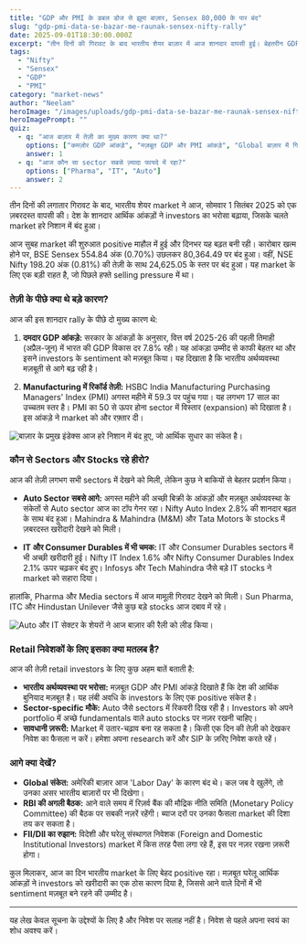 ```yaml
---
title: "GDP और PMI के डबल डोज से झूमा बाज़ार, Sensex 80,000 के पार बंद"
slug: "gdp-pmi-data-se-bazar-me-raunak-sensex-nifty-rally"
date: 2025-09-01T18:30:00.000Z
excerpt: "तीन दिनों की गिरावट के बाद भारतीय शेयर बाज़ार में आज शानदार वापसी हुई। बेहतरीन GDP और Manufacturing PMI आंकड़ों के दम पर Sensex और Nifty लगभग 1% की बढ़त के साथ बंद हुए।"
tags:
  - "Nifty"
  - "Sensex"
  - "GDP"
  - "PMI"
category: "market-news"
author: "Neelam"
heroImage: "/images/uploads/gdp-pmi-data-se-bazar-me-raunak-sensex-nifty-rally/hero-image.jpg"
heroImagePrompt: ""
quiz:
  - q: "आज बाज़ार में तेज़ी का मुख्य कारण क्या था?"
    options: ["कमज़ोर GDP आंकड़े", "मज़बूत GDP और PMI आंकड़े", "Global बाज़ार में गिरावट"]
    answer: 1
  - q: "आज कौन सा sector सबसे ज़्यादा फायदे में रहा?"
    options: ["Pharma", "IT", "Auto"]
    answer: 2
---
```


तीन दिनों की लगातार गिरावट के बाद, भारतीय शेयर market ने आज, सोमवार 1 सितंबर 2025 को एक ज़बरदस्त वापसी की। देश के शानदार आर्थिक आंकड़ों ने investors का भरोसा बढ़ाया, जिसके चलते market हरे निशान में बंद हुआ।

आज सुबह market की शुरुआत positive माहौल में हुई और दिनभर यह बढ़त बनी रही। कारोबार खत्म होने पर, BSE Sensex 554.84 अंक (0.70%) उछलकर 80,364.49 पर बंद हुआ। वहीं, NSE Nifty 198.20 अंक (0.81%) की तेज़ी के साथ 24,625.05 के स्तर पर बंद हुआ। यह market के लिए एक बड़ी राहत है, जो पिछले हफ्ते selling pressure में था।

### तेज़ी के पीछे क्या थे बड़े कारण?

आज की इस शानदार rally के पीछे दो मुख्य कारण थे:

1.  **दमदार GDP आंकड़े:** सरकार के आंकड़ों के अनुसार, वित्त वर्ष 2025-26 की पहली तिमाही (अप्रैल-जून) में भारत की GDP विकास दर 7.8% रही। यह आंकड़ा उम्मीद से काफी बेहतर था और इसने investors के sentiment को मज़बूत किया। यह दिखाता है कि भारतीय अर्थव्यवस्था मज़बूती से आगे बढ़ रही है।

2.  **Manufacturing में रिकॉर्ड तेज़ी:** HSBC India Manufacturing Purchasing Managers' Index (PMI) अगस्त महीने में 59.3 पर पहुंच गया। यह लगभग 17 साल का उच्चतम स्तर है। PMI का 50 से ऊपर होना sector में विस्तार (expansion) को दिखाता है। इस आंकड़े ने market को और रफ़्तार दी।

![बाज़ार के प्रमुख इंडेक्स आज हरे निशान में बंद हुए, जो आर्थिक सुधार का संकेत है।](/images/uploads/gdp-pmi-data-se-bazar-me-raunak-sensex-nifty-rally/market-indices-green.png)

### कौन से Sectors और Stocks रहे हीरो?

आज की तेज़ी लगभग सभी sectors में देखने को मिली, लेकिन कुछ ने बाकियों से बेहतर प्रदर्शन किया।

*   **Auto Sector सबसे आगे:** अगस्त महीने की अच्छी बिक्री के आंकड़ों और मज़बूत अर्थव्यवस्था के संकेतों से Auto sector आज का टॉप गेनर रहा। Nifty Auto Index 2.8% की शानदार बढ़त के साथ बंद हुआ। Mahindra & Mahindra (M&M) और Tata Motors के stocks में ज़बरदस्त खरीदारी देखने को मिली।

*   **IT और Consumer Durables में भी चमक:** IT और Consumer Durables sectors में भी अच्छी खरीदारी हुई। Nifty IT Index 1.6% और Nifty Consumer Durables Index 2.1% ऊपर चढ़कर बंद हुए। Infosys और Tech Mahindra जैसे बड़े IT stocks ने market को सहारा दिया।

हालांकि, Pharma और Media sectors में आज मामूली गिरावट देखने को मिली। Sun Pharma, ITC और Hindustan Unilever जैसे कुछ बड़े stocks आज दबाव में रहे।

![Auto और IT सेक्टर के शेयरों ने आज बाज़ार की रैली को लीड किया।](/images/uploads/gdp-pmi-data-se-bazar-me-raunak-sensex-nifty-rally/sectoral-performance.png)

### Retail निवेशकों के लिए इसका क्या मतलब है?

आज की तेज़ी retail investors के लिए कुछ अहम बातें बताती है:

*   **भारतीय अर्थव्यवस्था पर भरोसा:** मज़बूत GDP और PMI आंकड़े दिखाते हैं कि देश की आर्थिक बुनियाद मज़बूत है। यह लंबी अवधि के investors के लिए एक positive संकेत है।
*   **Sector-specific मौके:** Auto जैसे sectors में रिकवरी दिख रही है। Investors को अपने portfolio में अच्छे fundamentals वाले auto stocks पर नज़र रखनी चाहिए।
*   **सावधानी ज़रूरी:** Market में उतार-चढ़ाव बना रह सकता है। किसी एक दिन की तेज़ी को देखकर निवेश का फैसला न करें। हमेशा अपना research करें और SIP के ज़रिए निवेश करते रहें।

### आगे क्या देखें?

*   **Global संकेत:** अमेरिकी बाज़ार आज 'Labor Day' के कारण बंद थे। कल जब वे खुलेंगे, तो उनका असर भारतीय बाज़ारों पर भी दिखेगा।
*   **RBI की अगली बैठक:** आने वाले समय में रिज़र्व बैंक की मौद्रिक नीति समिति (Monetary Policy Committee) की बैठक पर सबकी नज़रें रहेंगी। ब्याज दरों पर उनका फैसला market की दिशा तय कर सकता है।
*   **FII/DII का रुझान:** विदेशी और घरेलू संस्थागत निवेशक (Foreign and Domestic Institutional Investors) market में किस तरह पैसा लगा रहे हैं, इस पर नज़र रखना ज़रूरी होगा।

कुल मिलाकर, आज का दिन भारतीय market के लिए बेहद positive रहा। मज़बूत घरेलू आर्थिक आंकड़ों ने investors को खरीदारी का एक ठोस कारण दिया है, जिससे आने वाले दिनों में भी sentiment मज़बूत बने रहने की उम्मीद है।

---
यह लेख केवल सूचना के उद्देश्यों के लिए है और निवेश पर सलाह नहीं है। निवेश से पहले अपना स्वयं का शोध अवश्य करें।